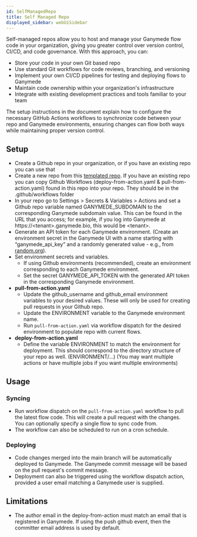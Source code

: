 ```yaml
---
id: SelfManagedRepo
title: Self Managed Repo
displayed_sidebar: webUiSidebar
---
```


Self-managed repos allow you to host and manage your Ganymede flow code in your organization, giving you greater control over version control, CI/CD, and code governance. With this approach, you can:

* Store your code in your own Git based repo
* Use standard Git workflows for code reviews, branching, and versioning
* Implement your own CI/CD pipelines for testing and deploying flows to Ganymede
* Maintain code ownership within your organization's infrastructure
* Integrate with existing development practices and tools familiar to your team

The setup instructions in the document explain how to configure the necessary GitHub Actions workflows to synchronize code between your repo and Ganymede environments, ensuring changes can flow both ways while maintaining proper version control.

## Setup

* Create a Github repo in your organization, or if you have an existing repo you can use that 
* Create a new repo from this [templated repo](https://github.com/Ganymede-Bio/self-managed-repo-template). If you have an existing repo you can copy Github Workflows (deploy-from-action.yaml & pull-from-action.yaml) found in this repo into your repo. They should be in the .github/workflows folder
* In your repo go to Settings > Secrets & Variables > Actions and set a Github repo variable named GANYMEDE_SUBDOMAIN to the corresponding Ganymede subdomain value. This can be found in the URL that you access; for example, if you log into Ganymede at https://\<tenant\>.ganymede.bio, this would be \<tenant\>.
* Generate an API token for each Ganymede environment. (Create an environment secret in the Ganymede UI with a name starting with “ganymede_api_key” and a randomly generated value - e.g., from [random.org](https://www.random.org/passwords/?num=5&len=32&format=html&rnd=new)).
* Set environment secrets and variables.
  * If using Github environments (recommended), create an environment corresponding to each Ganymede environment.
  * Set the secret GANYMEDE_API_TOKEN with the generated API token in the corresponding Ganymede environment.
* **pull-from-action.yaml**
    * Update the github_username and github_email environment variables to your desired values. These will only be used for creating pull requests in your Github repo.
    * Update the ENVIRONMENT variable to the Ganymede environment name.
    * Run `pull-from-action.yaml` via workflow dispatch for the desired environment to populate repo with current flows.
* **deploy-from-action.yaml**
  * Define the variable ENVIRONMENT to match the environment for deployment. This should correspond to the directory structure of your repo as well. (ENVIRONMENT/…) (You may want multiple actions or have multiple jobs if you want multiple environments)

## Usage

### Syncing
* Run workflow dispatch on the `pull-from-action.yaml` workflow to pull the latest flow code. This will create a pull request with the changes. You can optionally specify a single flow to sync code from.
* The workflow can also be scheduled to run on a cron schedule.

### Deploying
* Code changes merged into the main branch will be automatically deployed to Ganymede. The Ganymede commit message will be based on the pull request's commit message.
* Deployment can also be triggered using the workflow dispatch action, provided a user email matching a Ganymede user is supplied.

## Limitations
* The author email in the deploy-from-action must match an email that is registered in Ganymede. If using the push github event, then the committer email address is used by default.
